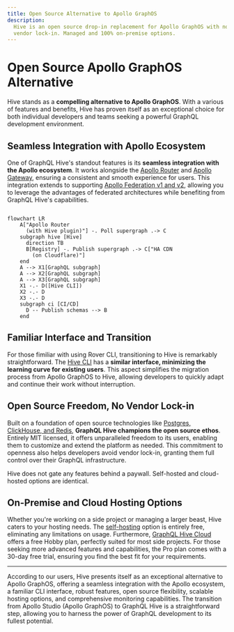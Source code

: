 ```yaml
---
title: Open Source Alternative to Apollo GraphOS
description:
  Hive is an open source drop-in replacement for Apollo GraphOS with no
  vendor lock-in. Managed and 100% on-premise options.
---
```


# Open Source Apollo GraphOS Alternative

Hive stands as a **compelling alternative to Apollo GraphOS**. With a
various of features and benefits, Hive has proven itself as an exceptional choice for both
individual developers and teams seeking a powerful GraphQL development environment.

## Seamless Integration with Apollo Ecosystem

One of GraphQL Hive's standout features is its **seamless integration with the Apollo ecosystem**.
It works alongside the [Apollo Router](/docs/other-integrations/apollo-router) and
[Apollo Gateway](/docs/other-integrations/apollo-gateway), ensuring a consistent and smooth
experience for users. This integration extends to supporting
[Apollo Federation v1 and v2](/docs/get-started/apollo-federation), allowing you to leverage the
advantages of federated architectures while benefiting from GraphQL Hive's capabilities.

```mermaid

flowchart LR
    A["Apollo Router
      (with Hive plugin)"] -. Poll supergraph .-> C
    subgraph hive [Hive]
      direction TB
      B[Registry] -. Publish supergraph .-> C["HA CDN
        (on Cloudflare)"]
    end
    A --> X1[GraphQL subgraph]
    A --> X2[GraphQL subgraph]
    A --> X3[GraphQL subgraph]
    X1 -.- D([Hive CLI])
    X2 -.- D
    X3 -.- D
    subgraph ci [CI/CD]
      D -- Publish schemas --> B
    end

```

## Familiar Interface and Transition

For those fimiliar with using Rover CLI, transitioning to Hive is remarkably
straightforward. The [Hive CLI](/docs/api-reference/cli) has a **similar interface, minimizing the
learning curve for existing users**. This aspect simplifies the migration process from Apollo GraphOS
to Hive, allowing developers to quickly adapt and continue their work without interruption.

## Open Source Freedom, No Vendor Lock-in

Built on a foundation of open source technologies like
[Postgres, ClickHouse, and Redis](https://github.com/graphql-hive/platform/blob/main/docker/docker-compose.community.yml),
**GraphQL Hive champions the open source ethos**. Entirely MIT licensed, it offers unparalleled
freedom to its users, enabling them to customize and extend the platform as needed. This commitment
to openness also helps developers avoid vendor lock-in, granting them full control over their
GraphQL infrastructure.

Hive does not gate any features behind a paywall. Self-hosted and cloud-hosted options are
identical.

## On-Premise and Cloud Hosting Options

Whether you're working on a side project or managing a larger beast, Hive caters to your
hosting needs. The [self-hosting](/docs/self-hosting/get-started) option is entirely free,
eliminating any limitations on usage. Furthermore,
[GraphQL Hive Cloud](https://the-guild.dev/graphql/hive) offers a free Hobby plan, perfectly suited
for most side projects. For those seeking more advanced features and capabilities, the Pro plan
comes with a 30-day free trial, ensuring you find the best fit for your requirements.

---

According to our users, Hive presents itself as an exceptional alternative to Apollo GraphOS,
offering a seamless integration with the Apollo ecosystem, a familiar CLI interface, robust
features, open source flexibility, scalable hosting options, and comprehensive monitoring
capabilities. The transition from Apollo Studio (Apollo GraphOS) to GraphQL Hive is a
straightforward step, allowing you to harness the power of GraphQL development to its fullest
potential.
